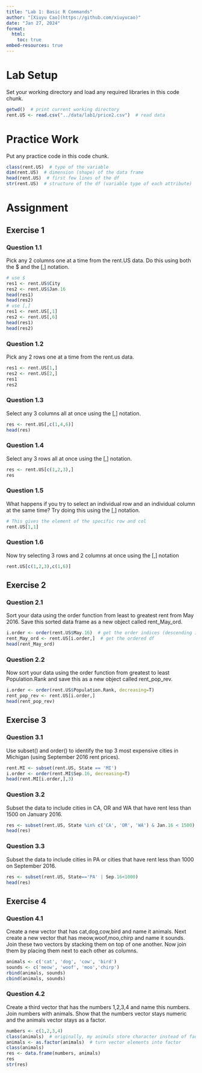 ```yaml
---
title: "Lab 1: Basic R Commands"
author: "[Xiuyu Cao](https://github.com/xiuyucao)"
date: "Jan 27, 2024"
format:
  html:
    toc: true
embed-resources: true
---
```


# Lab Setup
Set your working directory and load any required libraries in this code chunk.
```r
getwd()  # print current working directory
rent.US <- read.csv("../data/lab1/price2.csv")  # read data
```

# Practice Work
Put any practice code in this code chunk. 
```r
class(rent.US)  # type of the variable
dim(rent.US)  # dimension (shape) of the data frame
head(rent.US)  # first few lines of the df
str(rent.US)  # structure of the df (variable type of each attribute)
```

# Assignment
## Exercise 1
### Question 1.1
Pick any 2 columns one at a time from the rent.US data. Do this using both the $ and the [,] notation.
```r
# use $
res1 <- rent.US$City
res2 <- rent.US$Jan.16
head(res1)
head(res2)
# use [,]
res1 <- rent.US[,1]
res2 <- rent.US[,6]
head(res1)
head(res2)
```

### Question 1.2
Pick any 2 rows one at a time from the rent.us data.
```r
res1 <- rent.US[1,]
res2 <- rent.US[2,]
res1
res2
```

### Question 1.3
Select any 3 columns all at once using the [,] notation.
```r
res <- rent.US[,c(1,4,6)]
head(res)
```

### Question 1.4
Select any 3 rows all at once using the [,] notation.
```r
res <- rent.US[c(1,2,3),]
res
```

### Question 1.5
What happens if you try to select an individual row and an individual column at the same time? Try doing this using the [,] notation.
```r
# This gives the element of the specific row and col
rent.US[1,1]
```

### Question 1.6
Now try selecting 3 rows and 2 columns at once using the [,] notation
```r
rent.US[c(1,2,3),c(1,6)]
```

## Exercise 2

### Question 2.1
Sort your data using the order function from least to greatest rent from May 2016. Save this sorted data frame as a new object called rent_May_ord.
```r
i.order <- order(rent.US$May.16)  # get the order indices (descending is F by default)
rent_May_ord <- rent.US[i.order,]  # get the ordered df
head(rent_May_ord)
```

### Question 2.2
Now sort your data using the order function from greatest to least Population.Rank and save this as a new object called rent_pop_rev.
```r
i.order <- order(rent.US$Population.Rank, decreasing=T)
rent_pop_rev <- rent.US[i.order,]
head(rent_pop_rev)
```

## Exercise 3
### Question 3.1
Use subset() and order() to identify the top 3 most expensive cities in Michigan (using September 2016 rent prices).
```r
rent.MI <- subset(rent.US, State == 'MI')
i.order <- order(rent.MI$Sep.16, decreasing=T)
head(rent.MI[i.order,],3)
```

### Question 3.2
Subset the data to include cities in CA, OR and WA that have rent less than 1500 on January 2016.
```r
res <- subset(rent.US, State %in% c('CA', 'OR', 'WA') & Jan.16 < 1500)
head(res)
```

### Question 3.3
Subset the data to include cities in PA or cities that have rent less than 1000 on September 2016.
```r
res <- subset(rent.US, State=='PA' | Sep.16<1000)
head(res)
```

## Exercise 4

### Question 4.1
Create a new vector that has cat,dog,cow,bird and name it animals. Next create a new vector that has meow,woof,moo,chirp and name it sounds. Join these two vectors by stacking them on top of one another. Now join them by placing them next to each other as columns.
```r
animals <- c('cat', 'dog', 'cow', 'bird')
sounds <- c('meow', 'woof', 'moo','chirp')
rbind(animals, sounds)
cbind(animals, sounds)
```

### Question 4.2
Create a third vector that has the numbers 1,2,3,4 and name this numbers. Join numbers with animals. Show that the numbers vector stays numeric and the animals vector stays as a factor.
```r
numbers <- c(1,2,3,4)
class(animals)  # originally, my animals store character instead of factor
animals <- as.factor(animals)  # turn vector elements into factor
class(animals)
res <- data.frame(numbers, animals)
res
str(res)
```


